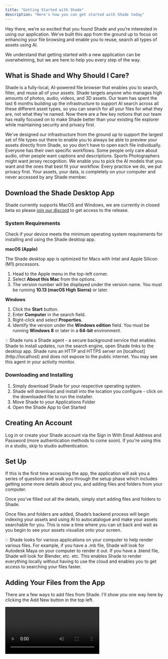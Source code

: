 ```yaml
---
title: "Getting Started with Shade"
description: "Here's how you can get started with Shade today"
---
```


Hey there, we’re so excited that you found Shade and you’re interested in using our application. We’ve built this app from the ground up to focus on enhancing your file browsing and enable you to reuse, search all types of assets using AI. 

We understand that getting started with a new application can be overwhelming, but we are here to help you every step of the way. 

## What is Shade and Why Should I Care?

Shade is a fully-local, AI-powered file browser that enables you to search, filter, and reuse all of your assets. Shade targets anyone who manages high amounts of photos, audio, videos, and 3D assets.
Our team has spent the last 6 months building up the infrastructure to support AI search across all these different asset types, so you can search for all your files for what they are, not what they're named. 
Now there are a few key notions that our team has really focused on to make Shade better than your existing file explorer while maintaining security and privacy first.

<AccordionGroup>
  <Accordion title="Better Previews & File Support">
    We've designed our infrastructure from the ground up to support the largest set of file types out there to enable you to 
    always be able to preview your assets directly from Shade, so you don't have to open each file individually.
  </Accordion>

  <Accordion title="Download The AI Engines You Care About">
    Everyone has their own specific workflows. Some people only care about audio, other people want captions and descriptions. Sports Photographers might want jersey recognition.
    We enable you to pick the AI models that you want and the ones that best fit your workflow.
  </Accordion>

  <Accordion title="Private, Secure, Searchable">
    Every practice we do, we put privacy first. Your assets, your data, is completely on your computer and never accessed by any Shade member.
  </Accordion>
</AccordionGroup>

## Download the Shade Desktop App

Shade currently supports MacOS and Windows, we are currently in closed beta so please [join our discord](https://discord.gg/h8wqFMJ4vK) to get access to the release.

### System Requirements

Check if your device meets the minimum operating system requirements for installing and using the Shade desktop app.

**macOS (Apple)**

The Shade desktop app is optimized for Macs with Intel and Apple Silicon (M1) processors.

1. Head to the Apple menu in the top-left corner.
2. Select **About this Mac** from the options.
3. The version number will be displayed under the version name. You must be running **10.13 (macOS High Sierra)** or later.

**Windows**

1. Click the **Start** button.
2. Enter **Computer** in the search field.
3. Right-click and select **Properties**.
4. Identify the version under the **Windows edition** field. You must be running **Windows 8** or later in a **64-bit** environment.

<Note>
💡 Shade runs a Shade agent - a secure background service that enables Shade to install updates, run the search engine, open Shade links to the desktop app. Shade runs an HTTP and HTTPS server on [localhost](http://localhost) and does not expose to the public internet. You may see this agent in your activity monitor.
</Note>

### Downloading and Installing

1. Simply download Shade for your respective operating system.
2. Shade will download and install into the location you configure - click on the downloaded file to run the installer. 
3. Move Shade to your Applications Folder
4. Open the Shade App to Get Started

## Creating An Account

Log in or create your Shade account via the Sign in With Email Address and Password (more authentication methods to come soon). If you're using this in a studio, skip to studio authentication. 

## Set Up

If this is the first time accessing the app, the application will ask you a series of questions and walk you through the setup phase which includes getting some more details about you, and adding files and folders from your computer. 

Once you’ve filled out all the details, simply start adding files and folders to Shade.  

Once files and folders are added, Shade’s backend process will begin indexing your assets and using AI to autocatalogue and make your assets searchable for you. This is now a time where you can sit back and wait as you begin to see your assets visualize onto your screen.

<Info>
💡 Shade looks for various applications on your computer to help render various files. For example, if you have a .mb file, Shade will look for Autodesk Maya on your computer to render it out. If you have a .blend file, Shade will look for Blender, etc. etc. This enables Shade to render everything locally without having to use the cloud and enables you to get access to searching your files faster.
</Info>

## Adding Your Files from the App

There are a few ways to add files from Shade. I'll show you one way here by clicking the Add New button in the top left.

<video controls autoPlay src="https://firebasestorage.googleapis.com/v0/b/shade-prod.appspot.com/o/docs-videos%2Fadd-file-to-shade%20(1).mp4?alt=media&token=044325f8-6c3b-40ae-ac9e-db1690e10a2d" />

## Viewing Files and Assets

As seen in the video above, we offer you multiple views and methods to access and filter across your assets, including a Discover page, an all assets view that enables you to see all of your assets in a high level view, recently added (to see what assets you just added) and more. You’re able to easily organize assets too into collections (and see the ones that Shade has created for you as well).

Here you can see that Shade has displayed all my assets that I indexed above

<video controls autoPlay src='https://firebasestorage.googleapis.com/v0/b/shade-prod.appspot.com/o/docs-videos%2Fvideo-previews.mp4?alt=media&token=28bbecf2-8c4b-47af-ac58-f9b43d4422ae' />

Here’s a view where I can see all of my materials that I have indexed.

<video controls autoPlay src='https://firebasestorage.googleapis.com/v0/b/shade-prod.appspot.com/o/docs-videos%2Fmaterials.mp4?alt=media&token=1a926d53-65df-49c4-a160-3dc179273634' />

## Conclusion

And that’s how you get started! It’s super simple and straightforward. Simply install the application and start throwing assets at it. Shade will organize and go through all of your assets, create visual previews for you to see, and enable you to easily access and search them. 

Check out some more articles on 

- How to search and filter for assets using Shade
- How to Create Collections from Your Assets
- How to add tags and descriptions to assets outside of AI
- Using Shade in Your Creative Workflow
- List of File Types Shade Supports